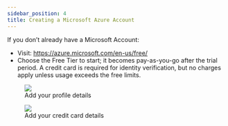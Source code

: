 ```yaml
---
sidebar_position: 4
title: Creating a Microsoft Azure Account
---
```


If you don’t already have a Microsoft Account:

- Visit: https://azure.microsoft.com/en-us/free/
- Choose the Free Tier to start; it becomes pay-as-you-go after the trial period.
  A credit card is required for identity verification, but no charges apply unless usage exceeds the free limits.

<figure>
  <img src="/img/azure/azure-signup-profile.png" />
  <figcaption>Add your profile details</figcaption>
</figure>

<figure>
  <img src="/img/azure/azure-signup-credit.png" />
  <figcaption>Add your credit card details</figcaption>
</figure>
